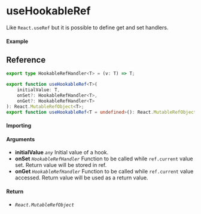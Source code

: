 # useHookableRef

Like `React.useRef` but it is possible to define get and set handlers.

#### Example

## Reference

```ts
export type HookableRefHandler<T> = (v: T) => T;

export function useHookableRef<T>(
	initialValue: T,
	onSet?: HookableRefHandler<T>,
	onGet?: HookableRefHandler<T>
): React.MutableRefObject<T>;
export function useHookableRef<T = undefined>(): React.MutableRefObject<T | undefined>;
```

#### Importing

#### Arguments

- **initialValue** _`any`_ Initial value of a hook.
- **onSet** _`HookableRefHandler`_ Function to be called while `ref.current` value set. Return value will be stored in ref.
- **onGet** _`HookableRefHandler`_ Function to be called while `ref.current` value accessed. Return value will be used as a return value.

#### Return

- _`React.MutableRefObject`_
